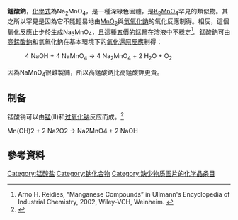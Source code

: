 {{expand|time=2011-04-23T06:02:05+00:00}}
{{chembox
| verifiedrevid = 408836759
| ImageFile = Natriummanganaat t.png
| ImageSize = 
| ImageFile1 = Sodium-manganate-3D-balls.png
| ImageSize1 = 
| IUPACName = 
| OtherNames = 
| Section1 = {{Chembox Identifiers
| CASNo = 15702-33-7
| CASNo_Ref = {{cascite|correct|CAS}}
| PubChem = 
| SMILES = [Na+].[Na+].O=[Mn](O-)(O-)=O}}
| Section2 = {{Chembox Properties
| Na = 2 | Mn = 1 | O = 4
| Appearance = 深綠色固體
| Density = 
| MeltingPt = 
| BoilingPt = 
| Solubility = }}
| Section3 = {{Chembox Hazards
| MainHazards = 
| FlashPt = 
| Autoignition = }}
}}

'''錳酸鈉'''，[[化學式|化學式]]為Na<sub>2</sub>MnO<sub>4</sub>，是一種深綠色固體，是[[錳酸鉀|K<sub>2</sub>MnO<sub>4</sub>]]罕見的類似物。其之所以罕見是因為它不能輕易地由[[二氧化錳|MnO<sub>2</sub>]]與[[氫氧化鈉|氫氧化鈉]]的氧化反應制得。相反，這個氧化反應止步於生成Na<sub>3</sub>MnO<sub>4</sub>，且這種五價的錳鹽在溶液中不穩定<ref>Arno H. Reidies, “Manganese Compounds” in Ullmann's Encyclopedia of Industrial Chemistry, 2002, Wiley-VCH, Weinheim. {{DOI|10.1002/14356007.a16_123}}</ref>。錳酸鈉可由[[高錳酸鈉|高錳酸鈉]]和氫氧化鈉在基本環境下的[[氧化還原反應|氧化還原反應]]制得：

:4 NaOH + 4 NaMnO<sub>4</sub> → 4 Na<sub>2</sub>MnO<sub>4</sub> + 2 H<sub>2</sub>O + O<sub>2</sub>

因為NaMnO<sub>4</sub>很難製備，所以高錳酸鈉比高錳酸鉀更貴。

== 制备 ==
锰酸钠可以由[[锰|锰]](II)和[[过氧化钠|过氧化钠]]反应而成。<ref>{{Literatur |Titel=Comprehensive Chemistry XI |Verlag=Laxmi Publications |ISBN=81-7008-596-9 |Seiten=868}}</ref>

<chem>Mn(OH)2 + 2 Na2O2 -> Na2MnO4 + 2 NaOH</chem>
==參考資料==
<references/>

{{錳化合物}}
{{DEFAULTSORT:Sodium Manganate}}
[[Category:锰酸盐|Category:锰酸盐]]
[[Category:钠化合物|Category:钠化合物]]
[[Category:缺少物质图片的化学品条目|Category:缺少物质图片的化学品条目]]

{{Inorganic-compound-stub}}